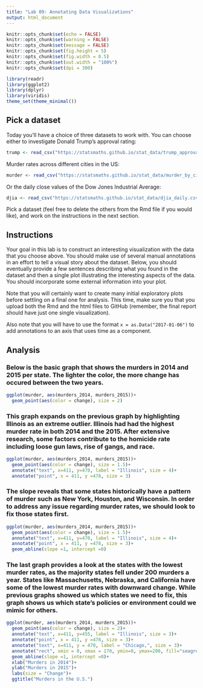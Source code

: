 ---
title: "Lab 09: Annotating Data Visualizations"
output: html_document
---

```{r setup, include=FALSE}
knitr::opts_chunk$set(echo = FALSE)
knitr::opts_chunk$set(warning = FALSE)
knitr::opts_chunk$set(message = FALSE)
knitr::opts_chunk$set(fig.height = 5)
knitr::opts_chunk$set(fig.width = 8.5)
knitr::opts_chunk$set(out.width = "100%")
knitr::opts_chunk$set(dpi = 300)

library(readr)
library(ggplot2)
library(dplyr)
library(viridis)
theme_set(theme_minimal())
```

## Pick a dataset

Today you'll have a choice of three datasets to work with. You can choose
either to investigate Donald Trump's approval rating:

```{r}
trump <- read_csv("https://statsmaths.github.io/stat_data/trump_approval.csv")
```

Murder rates across different cities in the US:

```{r}
murder <- read_csv("https://statsmaths.github.io/stat_data/murder_by_city.csv")
```

Or the daily close values of the Dow Jones Industrial Average:

```{r}
djia <- read_csv("https://statsmaths.github.io/stat_data/djia_daily.csv")
```

Pick a dataset (feel free to delete the others from the Rmd file if you would
like), and work on the instructions in the next section.

## Instructions

Your goal in this lab is to construct an interesting visualization with the
data that you choose above. You should make use of several manual annotations
in an effort to tell a visual story about the dataset. Below, you should
eventually provide a few sentences describing what you found in the dataset
and then a single plot illustrating the interesting aspects of the data.
You should incorporate some external information into your plot.

Note that you will certainly want to create many initial exploratory plots
before settling on a final one for analysis. This time, make sure you that you
upload both the Rmd and the html files to GitHub (remember, the final report
should have just one single visualization).

Also note that you will have to use the format `x = as.Data("2017-01-06")` to
add annotations to an axis that uses time as a component.

## Analysis

### Below is the basic graph that shows the murders in 2014 and 2015 per state. The lighter the color, the more change has occured between the two years. 

```{r}
ggplot(murder, aes(murders_2014, murders_2015))+
  geom_point(aes(color = change), size = 2)
```

### This graph expands on the previous graph by highlighting Illinois as an extreme outlier. Illinois had had the highest murder rate in both 2014 and the 2015. After extensive research, some factors contribute to the homicide rate including loose gun laws, rise of gangs, and race. 

```{r}
ggplot(murder, aes(murders_2014, murders_2015))+
  geom_point(aes(color = change), size = 1.5)+
  annotate("text", x=411, y=470, label = "Illinois", size = 4)+
  annotate("point", x = 411, y =478, size = 3)
```

### The slope reveals that some states historically have a pattern of murder such as New York, Houston, and Wisconsin. In order to address any issue regarding murder rates, we should look to fix those states first.   

```{r}
ggplot(murder, aes(murders_2014, murders_2015))+
  geom_point(aes(color = change), size = 1.5)+
  annotate("text", x=411, y=470, label = "Illinois", size = 4)+
  annotate("point", x = 411, y =478, size = 3)+
  geom_abline(slope =1, intercept =0)
```

### The last graph provides a look at the states with the lowest murder rates, as the majority states fell under 200 murders a year. States like Massachusetts, Nebraska, and California have some of the lowest murder rates with downward change. While previous graphs showed us which states we need to fix, this graph shows us which state's policies or environment could we mimic for others.  

```{r}
ggplot(murder, aes(murders_2014, murders_2015))+
  geom_point(aes(color = change), size = 2)+
  annotate("text", x=411, y=455, label = "Illinois", size = 3)+
  annotate("point", x = 411, y =478, size = 3)+
  annotate("text", x=411, y = 470, label = "Chicago,", size = 3)+
  annotate("rect", xmin = 0, xmax = 170, ymin=0, ymax=200, fill="seagreen1", alpha = 0.1 )+
  geom_abline(slope =1, intercept =0)+
  xlab("Murders in 2014")+
  ylab("Murders in 2015")+
  labs(size = "Change")+
  ggtitle("Murders in the U.S.")

```








